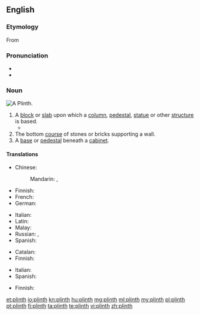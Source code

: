 ==English==

===Etymology===
From {{etyl|grc|en}} {{term|πλίνθος||brick|tr=plinthos|lang=grc|sc=polytonic}}

===Pronunciation===
* {{IPA|/plɪnθ/|lang=en}}
* {{rhymes|ɪnθ|lang=en}}

{{wikipedia}}
===Noun===
[[Image:Plinth.jpg|thumb|A Plinth.]]
{{en-noun}}

# A [[block]] or [[slab]] upon which a [[column]], [[pedestal]], [[statue]] or other [[structure]] is based.
#*{{quote-book|year=1963|author={{w|Margery Allingham}}
|title={{w|The China Governess}}
|chapter=Foreword|url=http://openlibrary.org/works/OL2004261W
|passage=He turned back to the scene before him and the enormous new block of council dwellings. The design was some way after Corbusier but the block was built up on '''plinths''' and resembled an Atlantic liner swimming diagonally across the site.}}
# The bottom [[course]] of stones or bricks supporting a wall.
# A [[base]] or [[pedestal]] beneath a [[cabinet]].

====Translations====
{{trans-top|base for column, pedestal or statue}}
* Chinese:
*: Mandarin: {{t+|cmn|礎|sc=Hani}}, {{t+|cmn|础|tr=chǔ|sc=Hani}}
* Finnish: {{t|fi|jalusta}}
* French: {{t+|fr|plinthe|m}}
* German: {{t+|de|Sockel|m}}
{{trans-mid}}
* Italian: {{t+|it|plinto|m}}
* Latin: {{t|la|plinthus|m}}
* Malay: {{t|ms|alas tiang}}
* Russian: {{t+|ru|цо́коль|m|sc=Cyrl}}, {{t+|ru|постаме́нт|m|sc=Cyrl}}
* Spanish: {{t+|es|zócalo|m}}
{{trans-bottom}}

{{trans-top|bottom course of stones supporting a wall}}
* Catalan: {{t|ca|sòcol|m}}
* Finnish: {{t+|fi|kivijalka}}
{{trans-mid}}
* Italian: {{t+|it|zoccolo|m}}
* Spanish: {{t|es|fundato}}
{{trans-bottom}}

{{trans-top|base for a cabinet}}
* Finnish: {{t|fi|jalusta}}
{{trans-mid}}
{{trans-bottom}}

[[et:plinth]]
[[io:plinth]]
[[kn:plinth]]
[[hu:plinth]]
[[mg:plinth]]
[[ml:plinth]]
[[my:plinth]]
[[pl:plinth]]
[[pt:plinth]]
[[fi:plinth]]
[[ta:plinth]]
[[te:plinth]]
[[vi:plinth]]
[[zh:plinth]]